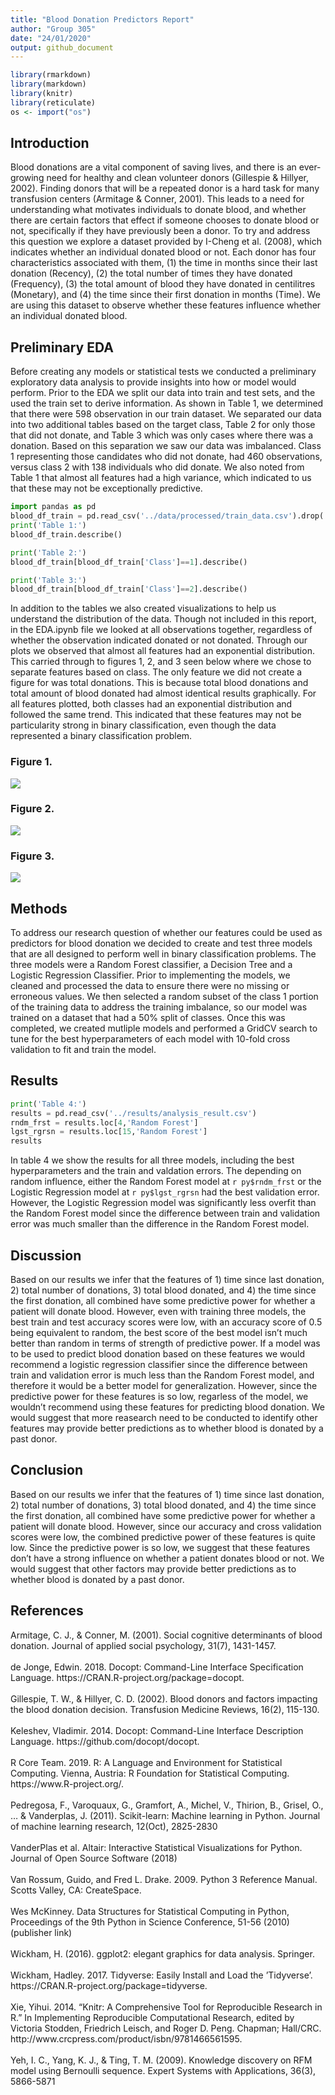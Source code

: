 ```yaml
---
title: "Blood Donation Predictors Report"
author: "Group 305"
date: "24/01/2020"
output: github_document
---
```


```r
library(rmarkdown)
library(markdown)
library(knitr)
library(reticulate)
os <- import("os")
```


## Introduction

Blood donations are a vital component of saving lives, and there is an ever-growing need for healthy and clean volunteer donors (Gillespie & Hillyer, 2002). Finding donors that will be a repeated donor is a hard task for many transfusion centers (Armitage & Conner, 2001). This leads to a need for understanding what motivates individuals to donate blood, and whether there are certain factors that effect if someone chooses to donate blood or not, specifically if they have previously been a donor. To try and address this question we explore a dataset provided by I-Cheng et al. (2008), which indicates whether an individual donated blood or not. Each donor has four characteristics associated with them, (1) the time in months since their last donation (Recency), (2) the total number of times they have donated (Frequency), (3) the total amount of blood they have donated in centilitres (Monetary), and (4) the time since their first donation in months (Time). We are using this dataset to observe whether these features influence whether an individual donated blood.

## Preliminary EDA 

Before creating any models or statistical tests we conducted a preliminary exploratory data analysis to provide insights into how or model would perform. Prior to the EDA we split our data into train and test sets, and the used the train set to derive information. As shown in Table 1, we determined that there were 598 observation in our train dataset. We separated our data into two additional tables based on the target class, Table 2 for only those that did not donate, and Table 3 which was only cases where there was a donation. Based on this separation we saw our data was imbalanced. Class 1 representing those candidates who did not donate, had 460 observations, versus class 2 with 138 individuals who did donate. We also noted from Table 1 that almost all features had a high variance, which indicated to us that these may not be exceptionally predictive. 

```python
import pandas as pd
blood_df_train = pd.read_csv('../data/processed/train_data.csv').drop('Unnamed: 0', axis = 1)
print('Table 1:')
blood_df_train.describe()
```


```python
print('Table 2:')
blood_df_train[blood_df_train['Class']==1].describe()
```

```python
print('Table 3:')
blood_df_train[blood_df_train['Class']==2].describe()
```

In addition to the tables we also created visualizations to help us understand the distribution of the data. Though not included in this report, in the EDA.ipynb file we looked at all observations together, regardless of whether the observation indicated donated or not donated. Through our plots we observed that almost all features had an exponential distribution. This carried through to figures 1, 2, and 3 seen below where we chose to separate features based on class. The only feature we did not create a figure for was total donations. This is because total blood donations and total amount of blood donated had almost identical results graphically. For all features plotted, both classes had an exponential distribution and followed the same trend. This indicated that these features may not be particularity strong in binary classification, even though the data represented a binary classification problem. 

### Figure 1.

![](../results/since_first_don.png)

### Figure 2.

![](../results/since_last_don.png)

### Figure 3.

![](../results/total_blood.png)


## Methods

To address our research question of whether our features could be used as predictors for blood donation we decided to create and test three models that are all designed to perform well in binary classification problems. The three models were a Random Forest classifier, a Decision Tree and a Logistic Regression Classifier. Prior to implementing the models, we cleaned and processed the data to ensure there were no missing or erroneous values. We then selected a random subset of the class 1 portion of the training data to address the training imbalance, so our model was trained on a dataset that had a 50% split of classes. Once this was completed, we created mutliple models and performed a GridCV search to tune for the best hyperparameters of each model with 10-fold cross validation to fit and train the model.

## Results 

```python
print('Table 4:')
results = pd.read_csv('../results/analysis_result.csv')
rndm_frst = results.loc[4,'Random Forest']
lgst_rgrsn = results.loc[15,'Random Forest']
results
```

In table 4 we show the results for all three models, including the best hyperparameters and the train and valdation errors. The depending on random influence, either the Random Forest model at `r py$rndm_frst` or the Logistic Regression model at `r py$lgst_rgrsn` had the best validation error. However, the Logistic Regression model was significantly less overfit than the Random Forest model since the difference between train and validation error was much smaller than the difference in the Random Forest model.  


## Discussion

Based on our results we infer that the features of 1) time since last donation, 2) total number of donations, 3) total blood donated, and 4) the time since the first donation, all combined have some predictive power for whether a patient will donate blood. However, even with training three models, the best train and test accuracy scores were low, with an accuracy score of 0.5 being equivalent to random, the best score of the best model isn't much better than random in terms of strength of predictive power. If a model was to be used to predict blood donation based on these features we would recommend a logistic regression classifier since the difference between train and validation error is much less than the Random Forest model, and therefore it would be a better model for generalization. However, since the predictive power for these features is so low, regarless of the model, we wouldn’t recommend using these features for predicting blood donation. We would suggest that more reasearch need to be conducted to identify other features may provide better predictions as to whether blood is donated by a past donor. 

## Conclusion

Based on our results we infer that the features of 1) time since last donation, 2) total number of donations, 3) total blood donated, and 4) the time since the first donation, all combined have some predictive power for whether a patient will donate blood. However, since our accuracy and cross validation scores were low, the combined predictive power of these features is quite low. Since the predictive power is so low, we suggest that these features don't have a strong influence on whether a patient donates blood or not. We would suggest that other factors may provide better predictions as to whether blood is donated by a past donor. 

## References

Armitage, C. J., & Conner, M. (2001). Social cognitive determinants of blood donation. Journal of applied social psychology, 31(7), 1431-1457.
</br></br>
de Jonge, Edwin. 2018. Docopt: Command-Line Interface Specification Language. https://CRAN.R-project.org/package=docopt.
</br></br>
Gillespie, T. W., & Hillyer, C. D. (2002). Blood donors and factors impacting the blood donation decision. Transfusion Medicine Reviews, 16(2), 115-130.
</br></br>
Keleshev, Vladimir. 2014. Docopt: Command-Line Interface Description Language. https://github.com/docopt/docopt.
</br></br>
R Core Team. 2019. R: A Language and Environment for Statistical Computing. Vienna, Austria: R Foundation for Statistical Computing. https://www.R-project.org/.
</br></br>
Pedregosa, F., Varoquaux, G., Gramfort, A., Michel, V., Thirion, B., Grisel, O., ... & Vanderplas, J. (2011). Scikit-learn: Machine learning in Python. Journal of machine learning research, 12(Oct), 2825-2830
</br></br>
VanderPlas et al. Altair: Interactive Statistical Visualizations for Python. Journal of Open Source Software (2018)
</br></br>
Van Rossum, Guido, and Fred L. Drake. 2009. Python 3 Reference Manual. Scotts Valley, CA: CreateSpace.
</br></br>
Wes McKinney. Data Structures for Statistical Computing in Python, Proceedings of the 9th Python in Science Conference, 51-56 (2010) (publisher link)
</br></br>
Wickham, H. (2016). ggplot2: elegant graphics for data analysis. Springer.
</br></br>
Wickham, Hadley. 2017. Tidyverse: Easily Install and Load the ’Tidyverse’. https://CRAN.R-project.org/package=tidyverse.
</br></br>
Xie, Yihui. 2014. “Knitr: A Comprehensive Tool for Reproducible Research in R.” In Implementing Reproducible Computational Research, edited by Victoria Stodden, Friedrich Leisch, and Roger D. Peng. Chapman; Hall/CRC. http://www.crcpress.com/product/isbn/9781466561595.
</br></br>
Yeh, I. C., Yang, K. J., & Ting, T. M. (2009). Knowledge discovery on RFM model using Bernoulli sequence. Expert Systems with Applications, 36(3), 5866-5871
</br></br>
